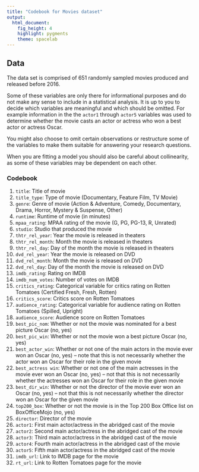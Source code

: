```yaml
---
title: "Codebook for Movies dataset"
output: 
  html_document: 
    fig_height: 4
    highlight: pygments
    theme: spacelab
---
```


## Data

The data set is comprised of 651 randomly sampled movies produced and 
released before 2016.

Some of these variables are only there for informational purposes and do
not make any sense to include in a statistical analysis. It is up to you
to decide which variables are meaningful and which should be omitted. For
example information in the the `actor1` through `actor5` variables was used 
to determine whether the movie casts an actor or actress who won a best 
actor or actress Oscar.

You might also choose to omit certain observations or restructure some of
the variables to make them suitable for answering your research questions.

When you are fitting a model you should also be careful about collinearity, 
as some of these variables may be dependent on each other.

### Codebook

1. `title`: Title of movie
1. `title_type`: Type of movie (Documentary, Feature Film, TV Movie)
1. `genre`: Genre of movie (Action & Adventure, Comedy, Documentary, Drama, Horror, Mystery & Suspense, Other)
1. `runtime`: Runtime of movie (in minutes)
1. `mpaa_rating`: MPAA rating of the movie (G, PG, PG-13, R, Unrated)
1. `studio`: Studio that produced the movie
1. `thtr_rel_year`: Year the movie is released in theaters
1. `thtr_rel_month`: Month the movie is released in theaters
1. `thtr_rel_day`: Day of the month the movie is released in theaters
1. `dvd_rel_year`: Year the movie is released on DVD
1. `dvd_rel_month`: Month the movie is released on DVD
1. `dvd_rel_day`: Day of the month the movie is released on DVD
1. `imdb_rating`: Rating on IMDB
1. `imdb_num_votes`: Number of votes on IMDB
1. `critics_rating`: Categorical variable for critics rating on Rotten Tomatoes (Certified Fresh, Fresh, Rotten)
1. `critics_score`: Critics score on Rotten Tomatoes
1. `audience_rating`: Categorical variable for audience rating on Rotten Tomatoes (Spilled, Upright)
1. `audience_score`: Audience score on Rotten Tomatoes
1. `best_pic_nom`: Whether or not the movie was nominated for a best picture Oscar (no, yes)
1. `best_pic_win`: Whether or not the movie won a best picture Oscar (no, yes)
1. `best_actor_win`: Whether or not one of the main actors in the movie ever won an Oscar (no, yes) -- note that this is not necessarily whether the actor won an Oscar for their role in the given movie
1. `best_actress win`: Whether or not one of the main actresses in the movie ever won an Oscar (no, yes) -- not that this is not necessarily whether the actresses won an Oscar for their role in the given movie
1. `best_dir_win`: Whether or not the director of the movie ever won an Oscar (no, yes) -- not that this is not necessarily whether the director won an Oscar for the given movie
1. `top200_box`: Whether or not the movie is in the Top 200 Box Office list on BoxOfficeMojo (no, yes)
1. `director`: Director of the movie
1. `actor1`: First main actor/actress in the abridged cast of the movie
1. `actor2`: Second main actor/actress in the abridged cast of the movie
1. `actor3`: Third main actor/actress in the abridged cast of the movie
1. `actor4`: Fourth main actor/actress in the abridged cast of the movie
1. `actor5`: Fifth main actor/actress in the abridged cast of the movie
1. `imdb_url`: Link to IMDB page for the movie
1. `rt_url`: Link to Rotten Tomatoes page for the movie